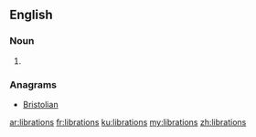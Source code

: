 ==English==

===Noun===
{{head|en}}

# {{plural of|libration}}

===Anagrams===
* [[Bristolian#English|Bristolian]]

[[ar:librations]]
[[fr:librations]]
[[ku:librations]]
[[my:librations]]
[[zh:librations]]